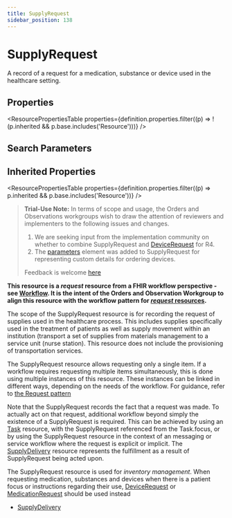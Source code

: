 ```yaml
---
title: SupplyRequest
sidebar_position: 138
---
```



# SupplyRequest

A record of a request for a medication, substance or device used in the healthcare setting.

<Tabs queryString="section">
  <TabItem value="schema" label="Schema" default>

## Properties

<ResourcePropertiesTable
  properties={definition.properties.filter((p) => !(p.inherited && p.base.includes('Resource')))}
/>

## Search Parameters

<SearchParamsTable searchParams={definition.searchParameters} />

## Inherited Properties

<ResourcePropertiesTable properties={definition.properties.filter((p) => p.inherited && p.base.includes('Resource'))} />

  </TabItem>
<TabItem value="usage" label="Usage">
<div>   <a name="scope"></a>    <blockquote class="stu-note"><p><b>Trial-Use Note:</b> In terms of scope and usage, the  Orders and <Link to="/docs/api/fhir/resources/observation">Observations</Link> workgroups wish to draw the attention of reviewers and implementers to the following issues and changes. </p>    <ol>     <li>We are seeking input from the implementation community on whether to combine <Link to="/docs/api/fhir/resources/supplyrequest">SupplyRequest</Link> and  <a href="/docs/api/fhir/resources/devicerequest">DeviceRequest</a> for R4.  </li>     <li>The <a href="https://www.hl7.org/fhir/supplyrequest-definitions.html#parameters">parameters</a> element  was added to <Link to="/docs/api/fhir/resources/supplyrequest">SupplyRequest</Link> for representing custom details for ordering devices. </li>    </ol>       <p> Feedback is welcome <a href="http://hl7.org/fhir-issues">here </a> </p></blockquote>   <p>    <strong>This resource is a <em>request</em> resource from a FHIR workflow perspective - see <a href="https://www.hl7.org/fhir/workflow.html">Workflow</a>.  It is the intent of the Orders and <Link to="/docs/api/fhir/resources/observation">Observation</Link> Workgroup to align this resource with  the workflow  pattern for <a href="https://www.hl7.org/fhir/workflow.html">      <em>request</em> resources</a>.</strong>   </p>   <p> The scope of the <Link to="/docs/api/fhir/resources/supplyrequest">SupplyRequest</Link> resource is for recording the request of supplies used in the healthcare process.  This includes supplies specifically used in the treatment of patients as well as supply movement within an institution (transport a set of supplies from materials management to a service unit (nurse station).  This resource does not include the provisioning of transportation services. </p>   <p> The <Link to="/docs/api/fhir/resources/supplyrequest">SupplyRequest</Link> resource allows requesting only a single item. If a workflow requires requesting multiple items simultaneously, this is done using multiple instances of this resource. These instances can be linked in different ways, depending on the needs of the workflow. For guidance, refer to <a href="https://www.hl7.org/fhir/request.html#compound">the Request pattern</a>   </p>  </div>
</TabItem>
<TabItem value="relationships" label="Relationships">
<div>   <a name="bnr"></a>      <p>Note that the <Link to="/docs/api/fhir/resources/supplyrequest">SupplyRequest</Link> records the fact that a request was made. To actually act on that request, additional workflow beyond simply the existence of a <Link to="/docs/api/fhir/resources/supplyrequest">SupplyRequest</Link> is required. This can be achieved by using an <a href="/docs/api/fhir/resources/task">Task</a> resource, with the <Link to="/docs/api/fhir/resources/supplyrequest">SupplyRequest</Link> referenced from the <Link to="/docs/api/fhir/resources/task">Task</Link>.focus, or by using the <Link to="/docs/api/fhir/resources/supplyrequest">SupplyRequest</Link> resource in the context of an messaging or service workflow where the request is explicit or implicit.  The <a href="/docs/api/fhir/resources/supplydelivery">SupplyDelivery</a> resource represents the fulfillment as a result of <Link to="/docs/api/fhir/resources/supplyrequest">SupplyRequest</Link> being acted upon.   </p>   <p>The <Link to="/docs/api/fhir/resources/supplyrequest">SupplyRequest</Link> resource is used for <em>inventory management</em>.       When requesting medication, substances and devices when there is a patient focus or instructions regarding their use, <a href="/docs/api/fhir/resources/devicerequest">DeviceRequest</a> or <a href="/docs/api/fhir/resources/medicationrequest">MedicationRequest</a> should be used instead   </p>  </div>
</TabItem>

<TabItem value="referencedBy" label="Referenced By">
<ul><li><a href="/docs/api/fhir/resources/supplydelivery">SupplyDelivery</a></li></ul>
</TabItem>
</Tabs>

